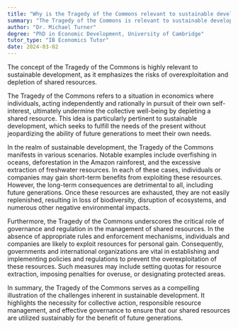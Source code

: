 ```yaml
---
title: "Why is the Tragedy of the Commons relevant to sustainable development?"
summary: "The Tragedy of the Commons is relevant to sustainable development as it highlights the potential for overuse and depletion of shared resources."
author: "Dr. Michael Turner"
degree: "PhD in Economic Development, University of Cambridge"
tutor_type: "IB Economics Tutor"
date: 2024-03-02
---
```


The concept of the Tragedy of the Commons is highly relevant to sustainable development, as it emphasizes the risks of overexploitation and depletion of shared resources.

The Tragedy of the Commons refers to a situation in economics where individuals, acting independently and rationally in pursuit of their own self-interest, ultimately undermine the collective well-being by depleting a shared resource. This idea is particularly pertinent to sustainable development, which seeks to fulfill the needs of the present without jeopardizing the ability of future generations to meet their own needs.

In the realm of sustainable development, the Tragedy of the Commons manifests in various scenarios. Notable examples include overfishing in oceans, deforestation in the Amazon rainforest, and the excessive extraction of freshwater resources. In each of these cases, individuals or companies may gain short-term benefits from exploiting these resources. However, the long-term consequences are detrimental to all, including future generations. Once these resources are exhausted, they are not easily replenished, resulting in loss of biodiversity, disruption of ecosystems, and numerous other negative environmental impacts.

Furthermore, the Tragedy of the Commons underscores the critical role of governance and regulation in the management of shared resources. In the absence of appropriate rules and enforcement mechanisms, individuals and companies are likely to exploit resources for personal gain. Consequently, governments and international organizations are vital in establishing and implementing policies and regulations to prevent the overexploitation of these resources. Such measures may include setting quotas for resource extraction, imposing penalties for overuse, or designating protected areas.

In summary, the Tragedy of the Commons serves as a compelling illustration of the challenges inherent in sustainable development. It highlights the necessity for collective action, responsible resource management, and effective governance to ensure that our shared resources are utilized sustainably for the benefit of future generations.
    